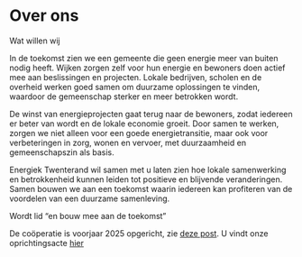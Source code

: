 # Over ons

Wat willen wij

In de toekomst zien we een gemeente die geen energie meer van buiten nodig heeft. Wijken zorgen zelf voor hun energie en bewoners doen actief mee aan beslissingen en projecten. Lokale bedrijven, scholen en de overheid werken goed samen om duurzame oplossingen te vinden, waardoor de gemeenschap sterker en meer betrokken wordt.

De winst van energieprojecten gaat terug naar de bewoners, zodat iedereen er beter van wordt en de lokale economie groeit. Door samen te werken, zorgen we niet alleen voor een goede energietransitie, maar ook voor verbeteringen in zorg, wonen en vervoer, met duurzaamheid en gemeenschapszin als basis.

Energiek Twenterand wil samen met u laten zien hoe lokale samenwerking en betrokkenheid kunnen leiden tot positieve en blijvende veranderingen. Samen bouwen we aan een toekomst waarin iedereen kan profiteren van de voordelen van een duurzame samenleving.

Wordt lid
“en bouw mee aan de toekomst”

De coöperatie is voorjaar 2025 opgericht, zie [deze post](posts/20250312_oprichting/index.qmd). U vindt onze oprichtingsacte [hier](images/actevanoprichtingET.pdf)

